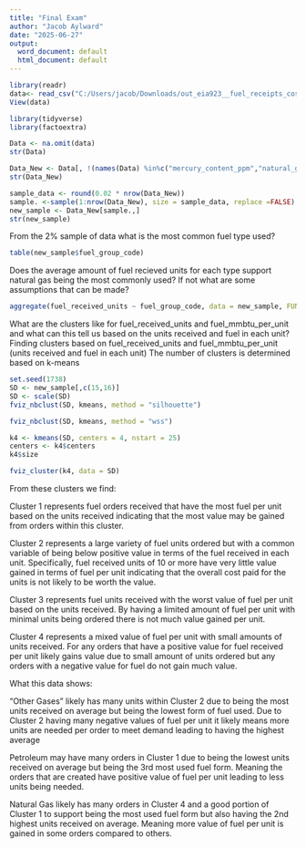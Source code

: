 ---
title: "Final Exam"
author: "Jacob Aylward"
date: "2025-06-27"
output:
  word_document: default
  html_document: default
---

```{r}
library(readr)
data<- read_csv("C:/Users/jacob/Downloads/out_eia923__fuel_receipts_costs-2.csv")
View(data)
```

```{r}
library(tidyverse)
library(factoextra)
```

```{r}
Data <- na.omit(data)
str(Data)
```

```{r}
Data_New <- Data[, !(names(Data) %in%c("mercury_content_ppm","natural_gas_delivery_contract_type_code","moisture_content_pct","chlorine_content_ppm","mine_id_msha"))]
str(Data_New)
```


```{r}
sample_data <- round(0.02 * nrow(Data_New))
sample. <-sample(1:nrow(Data_New), size = sample_data, replace =FALSE)
new_sample <- Data_New[sample.,]
str(new_sample)
```
From the 2% sample of data what is the most common fuel type used? 
```{r}
table(new_sample$fuel_group_code)
```
Does the average amount of fuel recieved units for each type support natural gas being the most commonly used? If not what are some assumptions that can be made?

```{r}
aggregate(fuel_received_units ~ fuel_group_code, data = new_sample, FUN = mean, na.rm = TRUE)
```




What are the clusters like for fuel_received_units  and fuel_mmbtu_per_unit and what can this tell us based on the units received and fuel in each unit?
Finding clusters based on fuel_received_units and fuel_mmbtu_per_unit
(units received and fuel in each unit)
The number of clusters is determined based on k-means 
```{r}
set.seed(1738)
SD <- new_sample[,c(15,16)]
SD <- scale(SD)
fviz_nbclust(SD, kmeans, method = "silhouette")
```

```{r}
fviz_nbclust(SD, kmeans, method = "wss")
```

```{r}
k4 <- kmeans(SD, centers = 4, nstart = 25)
centers <- k4$centers
k4$size
```

```{r}
fviz_cluster(k4, data = SD)
```
From these clusters we find:

Cluster 1 represents fuel orders received that have the most fuel per unit based on the units received indicating that the most value may be gained from orders within this cluster.

Cluster 2 represents a large variety of fuel units ordered but with a common variable of being below positive value in terms of the fuel received in each unit. Specifically, fuel received units of 10 or more have very little value gained in terms of fuel per unit indicating that the overall cost paid for the units is not likely to be worth the value.


Cluster 3 represents fuel units received with the worst value of fuel per unit based on the units received. By having a limited amount of fuel per unit with minimal units being ordered there is not much value gained per unit.

Cluster 4 represents a mixed value of fuel per unit with small amounts of units received. For any orders that have a positive value for fuel received per unit likely gains value due to small amount of units ordered but any orders with a negative value for fuel do not gain much value.


What this data shows: 

“Other Gases” likely has many units within Cluster 2 due to being the most units received on average but being the lowest form of fuel used. Due to Cluster 2 having many negative values of fuel per unit it likely means more units are needed per order to meet demand leading to having the highest average 

Petroleum may have many orders in Cluster 1 due to being the lowest units received on average but being the 3rd most used fuel form. Meaning the orders that are created have positive value of fuel per unit leading to less units being needed. 

Natural Gas likely has many orders in Cluster 4 and a good portion of Cluster 1 to support being the most used fuel form but also having the 2nd highest units received on average. Meaning more value of fuel per unit is gained in some orders compared to others.






